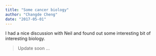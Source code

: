 ```yaml
---
title: "Some cancer biology"
author: "Changde Cheng"
date: "2017-05-01"
---
```


I had a nice discussion with Neil and found out some interesting bit of interesting biology.

> Update soon ...
